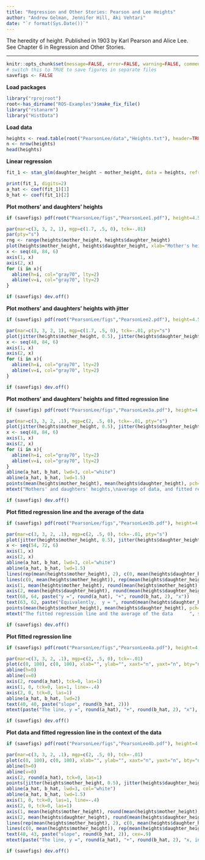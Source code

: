 ```yaml
---
title: "Regression and Other Stories: Pearson and Lee Heights"
author: "Andrew Gelman, Jennifer Hill, Aki Vehtari"
date: "`r format(Sys.Date())`"
---
```


The heredity of height. Published in 1903 by Karl Pearson and Alice
Lee. See Chapter 6 in Regression and Other Stories.

-------------


```r
knitr::opts_chunk$set(message=FALSE, error=FALSE, warning=FALSE, comment=NA)
# switch this to TRUE to save figures in separate files
savefigs <- FALSE
```

**Load packages**

```r
library("rprojroot")
root<-has_dirname("ROS-Examples")$make_fix_file()
library("rstanarm")
library("HistData")
```

**Load data**

```r
heights <- read.table(root("PearsonLee/data","Heights.txt"), header=TRUE)
n <- nrow(heights)
head(heights)
```

**Linear regression**

```r
fit_1 <- stan_glm(daughter_height ~ mother_height, data = heights, refresh = 0)
```
```r
print(fit_1, digits=2)
a_hat <- coef(fit_1)[1]
b_hat <- coef(fit_1)[2]
```

**Plot mothers' and daughters' heights**

```r
if (savefigs) pdf(root("PearsonLee/figs","PearsonLee1.pdf"), height=4.5, width=4.5)
```
```r
par(mar=c(3, 3, 2, 1), mgp=c(1.7, .5, 0), tck=-.01)
par(pty="s")
rng <- range(heights$mother_height, heights$daughter_height)
plot(heights$mother_height, heights$daughter_height, xlab="Mother's height (inches)", ylab="Adult daughter's height (inches)", bty="l", xlim=rng, ylim=rng, xaxt="n", yaxt="n", pch=20, cex=.5)
x <- seq(48, 84, 6)
axis(1, x)
axis(2, x)
for (i in x){
  abline(h=i, col="gray70", lty=2)
  abline(v=i, col="gray70", lty=2)
}
```
```r
if (savefigs) dev.off()
```

**Plot mothers' and daughters' heights with jitter**

```r
if (savefigs) pdf(root("PearsonLee/figs","PearsonLee2.pdf"), height=4.5, width=4.5)
```
```r
par(mar=c(3, 3, 2, 1), mgp=c(1.7, .5, 0), tck=-.01, pty="s")
plot(jitter(heights$mother_height, 0.5), jitter(heights$daughter_height), xlab="Mother's height (inches)", ylab="Adult daughter's height (inches)", bty="l", xlim=rng, ylim=rng, xaxt="n", yaxt="n", pch=20, cex=.2)
x <- seq(48, 84, 6)
axis(1, x)
axis(2, x)
for (i in x){
  abline(h=i, col="gray70", lty=2)
  abline(v=i, col="gray70", lty=2)
}
```
```r
if (savefigs) dev.off()
```

**Plot mothers' and daughters' heights and fitted regression line**

```r
if (savefigs) pdf(root("PearsonLee/figs","PearsonLee3a.pdf"), height=4.5, width=4.5)
```
```r
par(mar=c(3, 3, 2, .1), mgp=c(2, .5, 0), tck=-.01, pty="s")
plot(jitter(heights$mother_height, 0.5), jitter(heights$daughter_height), xlab="Mother's height (inches)", ylab="Adult daughter's height (inches)", bty="l", xlim=c(rng[1], rng[2]), ylim=rng, xaxt="n", yaxt="n", pch=20, cex=.2)
x <- seq(48, 84, 6)
axis(1, x)
axis(2, x)
for (i in x){
  abline(h=i, col="gray70", lty=2)
  abline(v=i, col="gray70", lty=2)
}
abline(a_hat, b_hat, lwd=3, col="white")
abline(a_hat, b_hat, lwd=1.5)
points(mean(heights$mother_height), mean(heights$daughter_height), pch=20, cex=2, col="white")
mtext("Mothers' and daughters' heights,\naverage of data, and fitted regression line", side=3, line=0)
```
```r
if (savefigs) dev.off()
```

**Plot fitted regression line and the average of the data**

```r
if (savefigs) pdf(root("PearsonLee/figs","PearsonLee3b.pdf"), height=4.5, width=4.5)
```
```r
par(mar=c(3, 3, 2, .1), mgp=c(2, .5, 0), tck=-.01, pty="s")
plot(jitter(heights$mother_height, 0.5), jitter(heights$daughter_height), xlab="Mother's height (inches)", ylab="Adult daughter's height (inches)", bty="l", xlim=c(rng[1], rng[2]), ylim=rng, xaxt="n", yaxt="n", pch=20, cex=.2, type="n")
x <- seq(54, 72, 6)
axis(1, x)
axis(2, x)
abline(a_hat, b_hat, lwd=3, col="white")
abline(a_hat, b_hat, lwd=1.5)
lines(rep(mean(heights$mother_height), 2), c(0, mean(heights$daughter_height)), lwd=.5)
lines(c(0, mean(heights$mother_height)), rep(mean(heights$daughter_height), 2), lwd=.5)
axis(1, mean(heights$mother_height), round(mean(heights$mother_height), 1))
axis(2, mean(heights$daughter_height), round(mean(heights$daughter_height), 1))
text(68, 64, paste("y =", round(a_hat), "+", round(b_hat, 2), "x"))
text(63, 62, paste("Equivalently,  y = ", round(mean(heights$daughter_height), 1), " + ", round(b_hat, 2), " * (x - ", round(mean(heights$mother_height), 1), ")", sep=""))
points(mean(heights$mother_height), mean(heights$daughter_height), pch=20, cex=2)
mtext("The fitted regression line and the average of the data      ", side=3, line=1)
```
```r
if (savefigs) dev.off()
```

**Plot fitted regression line**

```r
if (savefigs) pdf(root("PearsonLee/figs","PearsonLee4a.pdf"), height=4, width=4.5)
```
```r
par(mar=c(3, 3, 2, .1), mgp=c(2, .5, 0), tck=-.01)
plot(c(0, 100), c(0, 100), xlab="", ylab="", xaxt="n", yaxt="n", bty="n", type="n")
abline(h=0)
abline(v=0)
axis(2, round(a_hat), tck=0, las=1)
axis(1, 0, tck=0, las=1, line=-.4)
axis(2, 0, tck=0, las=1)
abline(a_hat, b_hat, lwd=2)
text(40, 40, paste("slope", round(b_hat, 2)))
mtext(paste("The line, y =", round(a_hat), "+", round(b_hat, 2), "x"), side=3, line=0)
```
```r
if (savefigs) dev.off()
```

**Plot data and fitted regression line in the context of the data**

```r
if (savefigs) pdf(root("PearsonLee/figs","PearsonLee4b.pdf"), height=4, width=4.5)
```
```r
par(mar=c(3, 3, 2, .1), mgp=c(2, .5, 0), tck=-.01)
plot(c(0, 100), c(0, 100), xlab="", ylab="", xaxt="n", yaxt="n", bty="n", type="n")
abline(h=0)
abline(v=0)
axis(2, round(a_hat), tck=0, las=1)
points(jitter(heights$mother_height, 0.5), jitter(heights$daughter_height), pch=20, cex=.2)
abline(a_hat, b_hat, lwd=3, col="white")
abline(a_hat, b_hat, lwd=1.5)
axis(1, 0, tck=0, las=1, line=-.4)
axis(2, 0, tck=0, las=1)
axis(1, mean(heights$mother_height), round(mean(heights$mother_height), 1), tck=0, las=1, line=-.4)
axis(2, mean(heights$daughter_height), round(mean(heights$daughter_height), 1), tck=0, las=1, line=-.7)
lines(rep(mean(heights$mother_height), 2), c(0, mean(heights$daughter_height)), lwd=.5)
lines(c(0, mean(heights$mother_height)), rep(mean(heights$daughter_height), 2), lwd=.5)
text(40, 43, paste("slope", round(b_hat, 2)), cex=.9)
mtext(paste("The line, y =", round(a_hat), "+", round(b_hat, 2), "x, in the context of the data"), side=3, line=0)
```
```r
if (savefigs) dev.off()
```

